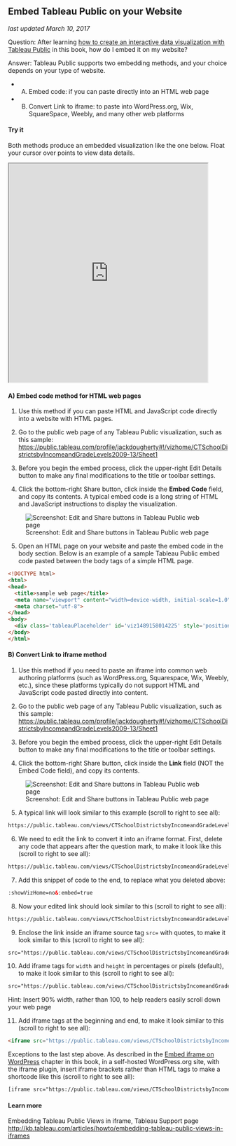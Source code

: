 ## Embed Tableau Public on your Website {#iframe-tableau}
*last updated March 10, 2017*

Question: After learning [how to create an interactive data visualization with Tableau Public](tableau-public) in this book, how do I embed it on my website?

Answer: Tableau Public supports two embedding methods, and your choice depends on your type of website.

- A) Embed code: if you can paste directly into an HTML web page
- B) Convert Link to iframe: to paste into WordPress.org, Wix, SquareSpace, Weebly, and many other web platforms

#### Try it {-}

Both methods produce an embedded visualization like the one below. Float your cursor over points to view data details.

<iframe src="https://public.tableau.com/views/CTSchoolDistrictsbyIncomeandGradeLevels2009-13/Sheet1?:showVizHome=no&:embed=true" width="90%" height="500"></iframe>

#### A) Embed code method for HTML web pages {-}

1) Use this method if you can paste HTML and JavaScript code directly into a website with HTML pages.

2) Go to the public web page of any Tableau Public visualization, such as this sample: <https://public.tableau.com/profile/jackdougherty#!/vizhome/CTSchoolDistrictsbyIncomeandGradeLevels2009-13/Sheet1>

3) Before you begin the embed process, click the upper-right Edit Details button to make any final modifications to the title or toolbar settings.

4) Click the bottom-right Share button, click inside the **Embed Code** field, and copy its contents. A typical embed code is a long string of HTML and JavaScript instructions to display the visualization.

![Screenshot: Edit and Share buttons in Tableau Public web page](images/07-embed/tableau-edit-share.png)

5) Open an HTML page on your website and paste the embed code in the body section. Below is an example of a sample Tableau Public embed code pasted between the body tags of a simple HTML page.

```html
<!DOCTYPE html>
<html>
<head>
  <title>sample web page</title>
  <meta name="viewport" content="width=device-width, initial-scale=1.0">
  <meta charset="utf-8">
</head>
<body>
  <div class='tableauPlaceholder' id='viz1489158014225' style='position: relative'><noscript><a href='https:&#47;&#47;handsondataviz.org&#47;chart&#47;scatter-chart-tableau&#47;'><img alt='CT School Districts by Income and Grade Level Equivalents, 2009-13 ' src='https:&#47;&#47;public.tableau.com&#47;static&#47;images&#47;CT&#47;CTSchoolDistrictsbyIncomeandGradeLevels2009-13&#47;Sheet1&#47;1_rss.png' style='border: none' /></a></noscript><object class='tableauViz'  style='display:none;'><param name='host_url' value='https%3A%2F%2Fpublic.tableau.com%2F' /> <param name='site_root' value='' /><param name='name' value='CTSchoolDistrictsbyIncomeandGradeLevels2009-13&#47;Sheet1' /><param name='tabs' value='no' /><param name='toolbar' value='yes' /><param name='static_image' value='https:&#47;&#47;public.tableau.com&#47;static&#47;images&#47;CT&#47;CTSchoolDistrictsbyIncomeandGradeLevels2009-13&#47;Sheet1&#47;1.png' /> <param name='animate_transition' value='yes' /><param name='display_static_image' value='yes' /><param name='display_spinner' value='yes' /><param name='display_overlay' value='yes' /><param name='display_count' value='yes' /></object></div>                <script type='text/javascript'>                    var divElement = document.getElementById('viz1489158014225');                    var vizElement = divElement.getElementsByTagName('object')[0];                    vizElement.style.width='100%';vizElement.style.height=(divElement.offsetWidth*0.75)+'px';                    var scriptElement = document.createElement('script');                    scriptElement.src = 'https://public.tableau.com/javascripts/api/viz_v1.js';                    vizElement.parentNode.insertBefore(scriptElement, vizElement);                </script>
</body>
</html>
```

#### B) Convert Link to iframe method {-}

1) Use this method if you need to paste an iframe into common web authoring platforms (such as WordPress.org, Squarespace, Wix, Weebly, etc.), since these platforms typically do not support HTML and JavaScript code pasted directly into content.

2) Go to the public web page of any Tableau Public visualization, such as this sample: <https://public.tableau.com/profile/jackdougherty#!/vizhome/CTSchoolDistrictsbyIncomeandGradeLevels2009-13/Sheet1>

3) Before you begin the embed process, click the upper-right Edit Details button to make any final modifications to the title or toolbar settings.

4) Click the bottom-right Share button, click inside the **Link** field (NOT the Embed Code field), and copy its contents.

![Screenshot: Edit and Share buttons in Tableau Public web page](images/07-embed/tableau-edit-share.png)

5) A typical link will look similar to this example (scroll to right to see all):

```html
https://public.tableau.com/views/CTSchoolDistrictsbyIncomeandGradeLevels2009-13/Sheet1?:embed=y&:display_count=yes
```

6) We need to edit the link to convert it into an iframe format. First, delete any code that appears after the question mark, to make it look like this (scroll to right to see all):

```html
https://public.tableau.com/views/CTSchoolDistrictsbyIncomeandGradeLevels2009-13/Sheet1?
```

7) Add this snippet of code to the end, to replace what you deleted above:

```html
:showVizHome=no&:embed=true
```

8) Now your edited link should look similar to this (scroll to right to see all):

```html
https://public.tableau.com/views/CTSchoolDistrictsbyIncomeandGradeLevels2009-13/Sheet1?:showVizHome=no&:embed=true
```

9) Enclose the link inside an iframe source tag `src=` with quotes, to make it look similar to this (scroll to right to see all):

```html
src="https://public.tableau.com/views/CTSchoolDistrictsbyIncomeandGradeLevels2009-13/Sheet1?:showVizHome=no&:embed=true"
```

10) Add iframe tags for `width` and `height` in percentages or pixels (default), to make it look similar to this (scroll to right to see all):

```html
src="https://public.tableau.com/views/CTSchoolDistrictsbyIncomeandGradeLevels2009-13/Sheet1?:showVizHome=no&:embed=true" width="90%" height="500"
```

Hint: Insert 90% width, rather than 100, to help readers easily scroll down your web page

11) Add iframe tags at the beginning and end, to make it look similar to this (scroll to right to see all):

```html
<iframe src="https://public.tableau.com/views/CTSchoolDistrictsbyIncomeandGradeLevels2009-13/Sheet1?:showVizHome=no&:embed=true" width="90%" height="500"></iframe>
```

Exceptions to the last step above. As described in the [Embed iframe on WordPress](embed.html#iframe-wordpress) chapter in this book, in a self-hosted WordPress.org site, with the iframe plugin, insert iframe brackets rather than HTML tags to make a shortcode like this (scroll to right to see all):

```html
[iframe src="https://public.tableau.com/views/CTSchoolDistrictsbyIncomeandGradeLevels2009-13/Sheet1?:showVizHome=no&:embed=true" width="90%" height="500"]
```

#### Learn more {-}
Embedding Tableau Public Views in iframe, Tableau Support page <http://kb.tableau.com/articles/howto/embedding-tableau-public-views-in-iframes>
